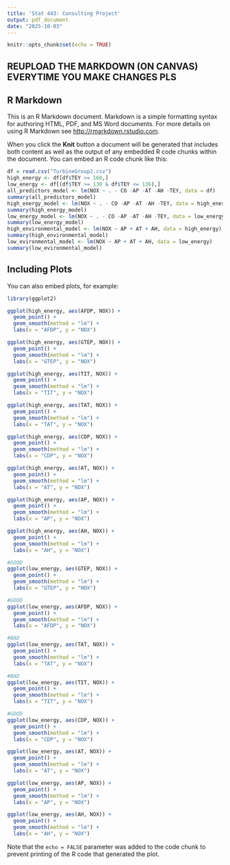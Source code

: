 ```yaml
---
title: 'Stat 443: Consulting Project'
output: pdf_document
date: "2025-10-03"
---
```


```r
knitr::opts_chunk$set(echo = TRUE)
```


## REUPLOAD THE MARKDOWN (ON CANVAS) EVERYTIME YOU MAKE CHANGES PLS 
## R Markdown

This is an R Markdown document. Markdown is a simple formatting syntax for authoring HTML, PDF, and MS Word documents. For more details on using R Markdown see <http://rmarkdown.rstudio.com>.

When you click the **Knit** button a document will be generated that includes both content as well as the output of any embedded R code chunks within the document. You can embed an R code chunk like this:

```r
df = read.csv("TurbineGroup2.csv")
high_energy <- df[df$TEY >= 160,]
low_energy <- df[(df$TEY >= 130 & df$TEY <= 136),]
all_predictors_model <- lm(NOX ~ . - CO -AP -AT -AH -TEY, data = df)
summary(all_predictors_model)
high_energy_model <- lm(NOX ~ . - CO -AP -AT -AH -TEY, data = high_energy)
summary(high_energy_model)
low_energy_model <- lm(NOX ~ . - CO -AP -AT -AH -TEY, data = low_energy)
summary(low_energy_model)
high_environmental_model <- lm(NOX ~ AP + AT + AH, data = high_energy)
summary(high_environmental_model)
low_evironmental_model <- lm(NOX ~ AP + AT + AH, data = low_energy)
summary(low_evironmental_model)
```

## Including Plots

You can also embed plots, for example:

```r
library(ggplot2)

ggplot(high_energy, aes(AFDP, NOX)) +
  geom_point() +
  geom_smooth(method = "lm") +
  labs(x = "AFDP", y = "NOX")

ggplot(high_energy, aes(GTEP, NOX)) +
  geom_point() +
  geom_smooth(method = "lm") +
  labs(x = "GTEP", y = "NOX")

ggplot(high_energy, aes(TIT, NOX)) +
  geom_point() +
  geom_smooth(method = "lm") +
  labs(x = "TIT", y = "NOX")

ggplot(high_energy, aes(TAT, NOX)) +
  geom_point() +
  geom_smooth(method = "lm") +
  labs(x = "TAT", y = "NOX")

ggplot(high_energy, aes(CDP, NOX)) +
  geom_point() +
  geom_smooth(method = "lm") +
  labs(x = "CDP", y = "NOX")
```

```r
ggplot(high_energy, aes(AT, NOX)) +
  geom_point() +
  geom_smooth(method = "lm") +
  labs(x = "AT", y = "NOX")

ggplot(high_energy, aes(AP, NOX)) +
  geom_point() +
  geom_smooth(method = "lm") +
  labs(x = "AP", y = "NOX")

ggplot(high_energy, aes(AH, NOX)) +
  geom_point() +
  geom_smooth(method = "lm") +
  labs(x = "AH", y = "NOX")
```

```r
#GOOD
ggplot(low_energy, aes(GTEP, NOX)) +
  geom_point() +
  geom_smooth(method = "lm") +
  labs(x = "GTEP", y = "NOX")

#GOOD
ggplot(low_energy, aes(AFDP, NOX)) +
  geom_point() +
  geom_smooth(method = "lm") +
  labs(x = "AFDP", y = "NOX")

#BAD
ggplot(low_energy, aes(TAT, NOX)) +
  geom_point() +
  geom_smooth(method = "lm") +
  labs(x = "TAT", y = "NOX")

#BAD
ggplot(low_energy, aes(TIT, NOX)) +
  geom_point() +
  geom_smooth(method = "lm") +
  labs(x = "TIT", y = "NOX")

#GOOD
ggplot(low_energy, aes(CDP, NOX)) +
  geom_point() +
  geom_smooth(method = "lm") +
  labs(x = "CDP", y = "NOX")
```

```r
ggplot(low_energy, aes(AT, NOX)) +
  geom_point() +
  geom_smooth(method = "lm") +
  labs(x = "AT", y = "NOX")

ggplot(low_energy, aes(AP, NOX)) +
  geom_point() +
  geom_smooth(method = "lm") +
  labs(x = "AP", y = "NOX")

ggplot(low_energy, aes(AH, NOX)) +
  geom_point() +
  geom_smooth(method = "lm") +
  labs(x = "AH", y = "NOX")
```

Note that the `echo = FALSE` parameter was added to the code chunk to prevent printing of the R code that generated the plot.
